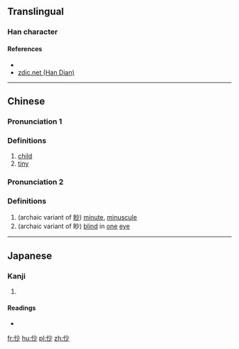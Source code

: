 ==Translingual==

===Han character===
{{Han char|rn=9|rad=人|as=04|sn=6|four=|canj=人火竹 (OFH)|ids=⿰[[亻]][[少]]}}

====References====
* {{Han ref|kx=0094.070|dkj=00399|dj=0199.130|hdz=10121.060|uh=4EEF|ud=20207}}
*[http://www.zdic.net/zd/zi/ZdicE4ZdicBBZdicAF.htm zdic.net (Han Dian)]

----

==Chinese==
{{zh-hanzi-box|[[仯]]}}

===Pronunciation 1===
{{zh-pron
|m=chào
|c=
|mc=y
|oc=y
|ma=
|cat=n,a
}}

===Definitions===

# [[child]]
# [[tiny]]

===Pronunciation 2===
{{zh-pron
|m=miǎo
|c=
|ma=
|cat=a
}}

===Definitions===

# (archaic variant of [[眇]]) [[minute]], [[minuscule]]
# (archaic variant of 眇) [[blind]] in [[one]] [[eye]]

----

==Japanese==

===Kanji===
{{ja-kanji|grade=|rs=人04}}

# {{defn|lang=ja|sort=人04}}

====Readings====
* {{ja-readings|on=[[そう]] (sō), [[しょう]] (shō), [[びょう]] (byō), [[みょう]] (myō)|kun=[[さいさま]] (saisama)}}

[[fr:仯]]
[[hu:仯]]
[[pl:仯]]
[[zh:仯]]